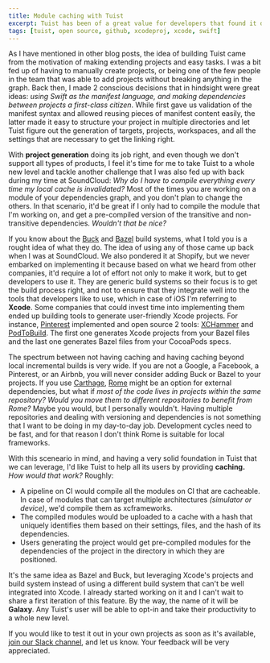 ```yaml
---
title: Module caching with Tuist
excerpt: Tuist has been of a great value for developers that found it difficult to extend their Xcode projects because Xcode exposed a lot of complexity to them. Having conceptually compressed those difficulties by leveraging project generation, it's time for Tuist to tackle a new challenge, reduce compilation times.
tags: [tuist, open source, github, xcodeproj, xcode, swift]
---
```


As I have mentioned in other blog posts,
the idea of building Tuist came from the motivation of making extending projects and easy tasks.
I was a bit fed up of having to manually create projects,
or being one of the few people in the team that was able to add projects without breaking anything in the graph.
Back then,
I made 2 conscious decisions that in hindsight were great ideas: _using Swift as the manifest language, and making dependencies between projects a first-class citizen_.
While first gave us validation of the manifest syntax and allowed reusing pieces of manifest content easily,
the latter made it easy to structure your project in multiple directories and let Tuist figure out the generation of targets, projects, workspaces, and all the settings that are necessary to get the linking right.

With **project generation** doing its job right,
and even though we don't support all types of products,
I feel it's time for me to take Tuist to a whole new level and tackle another challenge that I was also fed up with back during my time at SoundCloud: _Why do I have to compile everything every time my local cache is invalidated?_
Most of the times you are working on a module of your dependencies graph,
and you don't plan to change the others.
In that scenario,
it'd be great if I only had to compile the module that I'm working on,
and get a pre-compiled version of the transitive and non-transitive dependencies.
_Wouldn't that be nice?_

If you know about the [Buck](https://github.com/facebook/buck) and [Bazel](https://bazel.build/) build systems,
what I told you is a rought idea of what they do.
The idea of using any of those came up back when I was at SoundCloud.
We also pondered it at Shopify,
but we never embarked on implementing it because based on what we heard from other companies,
it'd require a lot of effort not only to make it work,
but to get developers to use it.
They are generic build systems so their focus is to get the build process right,
and not to ensure that they integrate well into the tools that developers like to use,
which in case of iOS I'm referring to **Xcode**.
Some companies that could invest time into implementing them ended up building tools to generate user-friendly Xcode projects.
For instance,
[Pinterest](https://github.com/pinterest) implemented and open source 2 tools: [XCHammer](https://github.com/pinterest/xchammer) and [PodToBuild](https://github.com/pinterest/PodToBUILD).
The first one generates Xcode projects from your Bazel files and the last one generates Bazel files from your CocoaPods specs.

The spectrum between not having caching and having caching beyond local incremental builds is very wide.
If you are not a Google,
a Facebook,
a Pinterest,
or an Airbnb,
you will never consider adding Buck or Bazel to your projects.
If you use [Carthage](https://github.com/carthage),
[Rome](https://github.com/tmspzz/Rome) might be an option for external dependencies,
but what if _most of the code lives in projects within the same repository?_
_Would you move them to different repositories to benefit from Rome?_
Maybe you would,
but I personally wouldn't.
Having multiple repositories and dealing with versioning and dependencies is not something that I want to be doing in my day-to-day job.
Development cycles need to be fast,
and for that reason I don't think Rome is suitable for local frameworks.

With this sceneario in mind,
and having a very solid foundation in Tuist that we can leverage,
I'd like Tuist to help all its users by providing **caching.**
_How would that work?_ Roughly:

- A pipeline on CI would compile all the modules on CI that are cacheable. In case of modules that can target multiple architectures _(simulator or device)_, we'd compile them as xcframeworks.
- The compiled modules would be uploaded to a cache with a hash that uniquely identifies them based on their settings, files, and the hash of its dependencies.
- Users generating the project would get pre-compiled modules for the dependencies of the project in the directory in which they are positioned.

It's the same idea as Bazel and Buck, but leveraging Xcode's projects and build system instead of using a different build system that can't be well integrated into Xcode.
I already started working on it and I can't wait to share a first iteration of this feature.
By the way, the name of it will be **Galaxy**.
Any Tuist's user will be able to opt-in and take their productivity to a whole new level.

If you would like to test it out in your own projects as soon as it's available, [join our Slack channel](https://slack.tuist.io), and let us know. Your feedback will be very appreciated.

